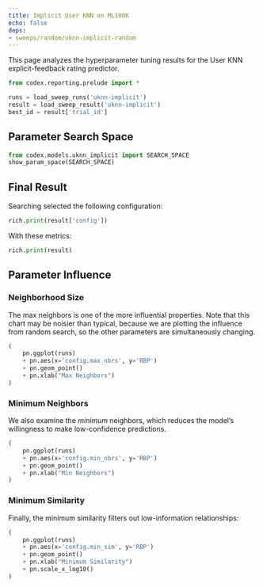 ```yaml
---
title: Implicit User KNN on ML100K
echo: false
deps:
- sweeps/random/uknn-implicit-random
---
```


This page analyzes the hyperparameter tuning results for the User KNN
explicit-feedback rating predictor.

```python
from codex.reporting.prelude import *
```

```python
runs = load_sweep_runs('uknn-implicit')
result = load_sweep_result('uknn-implicit')
best_id = result['trial_id']
```

## Parameter Search Space

```python
from codex.models.uknn_implicit import SEARCH_SPACE
show_param_space(SEARCH_SPACE)
```


## Final Result

Searching selected the following configuration:

```python
rich.print(result['config'])
```

With these metrics:

```python
rich.print(result)
```

## Parameter Influence

### Neighborhood Size

The max neighbors is one of the more influential properties.  Note that this
chart may be noisier than typical, because we are plotting the
influence from random search, so the other parameters are simultaneously
changing.

```python
(
    pn.ggplot(runs)
    + pn.aes(x='config.max_nbrs', y='RBP')
    + pn.geom_point()
    + pn.xlab("Max Neighbors")
)
```

### Minimum Neighbors

We also examine the *minimum* neighbors, which reduces the model's willingness
to make low-confidence predictions.

```python
(
    pn.ggplot(runs)
    + pn.aes(x='config.min_nbrs', y='RBP')
    + pn.geom_point()
    + pn.xlab("Min Neighbors")
)
```

### Minimum Similarity

Finally, the minimum similarity filters out low-information relationships:

```python
(
    pn.ggplot(runs)
    + pn.aes(x='config.min_sim', y='RBP')
    + pn.geom_point()
    + pn.xlab("Minimum Similarity")
    + pn.scale_x_log10()
)
```
